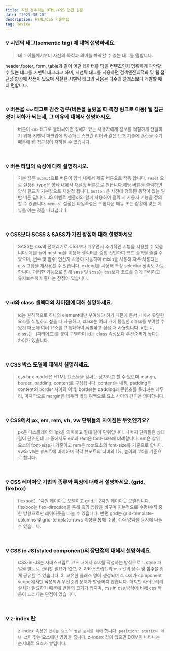 ```yaml
---
title: 직접 정리하는 HTML/CSS 면접 질문
date: "2023-06-20"
description: HTML/CSS 기술면접
tag: Review
---
```


### **💡 시맨틱 태그(sementic tag) 에 대해 설명하세요.**

> 태그 이름에서부터 자신의 목적과 의미를 파악할 수 있는 태그를 말합니다.

header,footer, form, table과 같이 어떤 데이터를 담을 컨텐츠인지 명확하게 파악할 수 있는 태그를 시맨틱 태그라고 하며, 시맨틱 태그를 사용하면 검색엔진최적화 및 웹 접근성 향상에 장점이 있으며 적절한 시맨틱 태그의 사용은 다수의 클래스보다 개발할 때 더 편합니다.

<br />

### 💡 버튼을 `<a>`태그로 감싼 경우(버튼을 눌렀을 때 특정 링크로 이동) 웹 접근성이 저하가 되는데, 그 이유에 대해서 설명하시오.

> 버튼이 `<a>` 태그로 둘러싸이면 장애가 있는 사용자에게 정보를 적절하게 전달하기 위해 시맨틱 마크업에 의존하는 스크린 리더와 같은 보조 기술에 혼란을 주기 때문에 웹 접근성이 저하될 수 있습니다.

<br />

### 💡 버튼 타입의 속성에 대해 설명하시오.

> 기본 값은 `submit`으로 버튼이 양식 내에서 제출 버튼으로 작동 합니다.
> `reset` 으로 설정된 type은 양식 내에서 재설정 버튼으로 만듭니다.해당 버튼을 클릭하면 양식 필드가 기본값으로 재설정 됩니다.
> `button` 은 사전에 정의된 동작이 없는 일반 버튼 입니다. JS 이벤트 핸들러와 함께 사용하여 클릭 시 사용자 기능을 정의할 수 있습니다.
> `menu` 로 설정된 타입속성은 드롭다운 메뉴 또는 상황에 맞는 메뉴를 여는 것을 나타냅니다.

<br />

### **💡 CSS보다 SCSS & SASS가 가진 장점에 대해 설명하세요**

> SASS는 css의 전처리기로 CSS보다 쉬우면서 추가적인 기능을 사용할 수 있습니다. 예를 들어 nesting을 이용해 셀럭터를 중첩 선언하여 코드 중복을 줄일 수 있으며, 변수 및 함수, 연산자 사용이 가능하며 mixin을 사용해 자주 사용되는 css 그룹을 재사용할 수 있습니다. extend를 사용해 특정 selector 상속도 가능합니다. 이러한 기능으로 인해 sass 및 scss는 css보다 코드를 쉽게 관리하고 유지보수하기 좋다는 장점이 있습니다.

<br />

### **💡 id와 class 셀렉터의 차이점에 대해 설명하세요.**

> id는 원칙적으로 하나의 element에만 부여해야 하기 때문에 문서 내에서 유일한 요소를 식별하고 싶을 때 사용하고, class는 여러 개에 동일한 class를 부여할 수 있기 때문에 여러 요소를 그룹화하여 식별하고 싶을 때 사용합니다. id는 #, class는 .(피리어드)를 붙여 구별하며 id는 class 속성보다 우선순위가 높다는 차이가 있습니다.

<br />

### **💡 CSS 박스 모델에 대해서 설명하세요.**

> css box model은 HTML 요소들을 감싸는 상자라고 할 수 있으며 marign, border, padding, content로 구성됩니다. content는 내용, padding은 content와 border 사이의 여백, border는 padding과 콘텐츠를 둘러싸는 테두리, 마지막으로 margin은 테두리 밖의 여백으로 요소 사이의 간격을 의미합니다.

<br />

### **💡 CSS에서 px, em, rem, vh, vw 단위들의 차이점은 무엇인가요?**

> px은 디스플레이의 1px을 의미하고 절대 길이 단위입니다. 나머지 단위들은 상대 길이 단위인데 그 중에서도 em과 rem은 font-size에 비례합니다. em은 상위 요소의 font-size가 기준이고 rem은 root요소의 font-size를 기준으로 합니다. vw와 vh는 뷰포트에 비례하며 각각 뷰포트의 너비의 1%, 높이의 1%를 기준으로 합니다.

<br />

### **💡 CSS 레이아웃 기법의 종류와 특징에 대해서 설명하세요. (grid, flexbox)**

> flexbox는 1차원 레이아웃 모델이고 grid는 2차원 레이아웃 모델입니다. flexbox는 flex-direction을 통해 축의 방향을 바꾸며 기본적으로 수평/수직 중 한 방향으로만 레이아웃을 나눌 수 있습니다. 반면 grid는 grid-template-columns 및 grid-template-rows 속성을 통해 수평, 수직 영역을 동시에 나눌 수 있습니다.

<br />

### **💡 CSS in JS(styled component)의 장단점에 대해서 설명하세요.**

> CSS-in-JS는 자바스크립트 코드 내에서 css를 작성하는 방식으로 1. style 파일을 별도로 관리할 필요가 없고, 2. 자바스크립트와 css 간의 상수 및 함수를 쉽게 공유할 수 있습니다. 3. 고유한 클래스 명이 생성되며 4. css가 component scope에서만 적용되어 우선순위 문제가 발생하지 않습니다. 하지만 라이브러리 설치가 필요하기 때문에 번들의 크기가 커지며, css in css 방식에 비해 css 적용이 느리다는 단점이 있습니다.

<br />

### 💡 z-index 란

> z-index 속성은 `겹치는 요소의 쌓임 순서를 제어` 합니다. `position: static이 아닌 값`을 갖는 요소에만 영향을 줍니다.
> z-index 값이 없으면 DOM이 나타나는 순서대로 요소가 쌓입니다.
